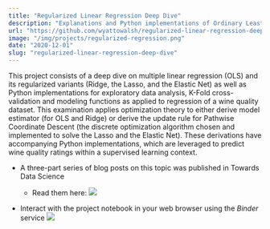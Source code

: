 ```yaml
---
title: "Regularized Linear Regression Deep Dive"
description: "Explanations and Python implementations of Ordinary Least Squares regression, Ridge regression, Lasso regression (solved via Coordinate Descent), and Elastic Net regression (also solved via Coordinate Descent) applied to assess wine quality given numerous numerical features. Additional data analysis and visualization in Python is included."
url: "https://github.com/wyattowalsh/regularized-linear-regression-deep-dive"
image: "/img/projects/regularized-regression.png"
date: "2020-12-01"
slug: "regularized-linear-regression-deep-dive"
---
```


This project consists of a deep dive on multiple linear regression (OLS) and its regularized variants (Ridge, the Lasso, and the Elastic Net) as well as Python implementations for exploratory data analysis, K-Fold cross-validation and modeling functions as applied to regression of a wine quality dataset. This examination applies optimization theory to either derive model estimator (for OLS and Ridge) or derive the update rule for Pathwise Coordinate Descent (the discrete optimization algorithm chosen and implemented to solve the Lasso and the Elastic Net). These derivations have accompanying Python implementations, which are leveraged to predict wine quality ratings within a supervised learning context.

- A three-part series of blog posts on this topic was published in Towards Data Science

  - Read them here: <a target="_blank" rel="noopener noreferrer" href='https://towardsdatascience.com/tagged/regularized-regression'><img src='https://img.shields.io/badge/Medium-View%20on%20Medium-red?logo=medium'/></a>

- Interact with the project notebook in your web browser using the <i>Binder</i> service <a target="_blank" rel="noopener noreferrer" href="https://mybinder.org/v2/gh/wyattowalsh/regularized-linear-regression-deep-dive/HEAD?filepath=nb.ipynb"><img src="https://mybinder.org/badge_logo.svg"/></a>
